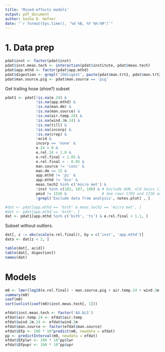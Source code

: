 ```yaml
---
title: 'Mixed-effects models'
output: pdf_document
author: Sasha D. Hafner
date: "`r format(Sys.time(), '%d %B, %Y %H:%M')`"
---
```


# 1. Data prep

```r
pdat$inst <- factor(pdat$inst)
pdat$inst.meas.tech <- interaction(pdat$institute, pdat$meas.tech)
pdat$app.mthd <- factor(pdat$app.mthd)
pdat$digestion <- grepl('[Dd]igest', paste(pdat$man.trt1, pdat$man.trt2))
pdat$man.source.pig <- pdat$man.source == 'pig'
```

Get trailing hose (shoe?) subset

```r
pdat1 <- pdat[!is.na(e.24) &
              !is.na(app.mthd) &
              !is.na(man.dm) &
              !is.na(man.source) & 
              !is.na(air.temp.24) & 
              !is.na(wind.2m.24) & 
              !is.na(till) & 
              !is.na(incorp) & 
              !is.na(crop) & 
              !acid &
              incorp == 'none' &
              e.24 > 0 & 
              e.rel.24 < 1.0 &
              e.rel.final < 1.05 &
              e.rel.final > - 0.05 &
              man.source != 'conc' &
              man.dm <= 15 &
              app.mthd != 'pi' &
              app.mthd != 'bss' &
              meas.tech2 %in% c('micro met') &
              !inst %in% c(102, 107, 108) & # Exclude AUN, old Swiss (IUL/FAT), and JTI
              pmid != 1526 &                # See rows 1703 and 1728 and others in MU data. Check with Marco
              !grepl('Exclude data from analysis', notes.plot) , ]

```


```r
#dat <- pdat[app.mthd == 'bsth' & meas.tech2 == 'micro met', ]
#dat <- pdat[app.mthd == 'bsth', ]
dat <- pdat1[app.mthd %in% c('bsth', 'ts') & e.rel.final < 1.1, ]
```

Subset without outliers.

```r
dat[, z := abs(scale(e.rel.final)), by = c('inst', 'app.mthd')]
dato <- dat[z < 2, ]
```

```r
table(dat[, acid])
table(dat[, digestion])
names(dat)
```


# Models

```r
m0 <- lmer(log10(e.rel.final) ~ man.source.pig + air.temp.24 + wind.2m.24 + man.dm + man.ph + (1|inst.meas.tech), data = dat)
summary(m0)
coef(m0)
sort(unlist(coef(m0)$inst.meas.tech[, 1]))
```

```r
efdat$inst.meas.tech <- factor('AU.bLS')
efdat$air.temp.24 <- efdat$air.temp
efdat$wind.2m.24 <- efdat$wind.2m
efdat$man.source <- factor(efdat$man.source)
efdat$EFp <- 100 * 10^predict(m0, newdata = efdat)
pp <- predictInterval(m0, newdata = efdat)
efdat$EFplwr <- 100 * 10^pp$lwr
efdat$EFpupr <- 100 * 10^pp$upr
```
